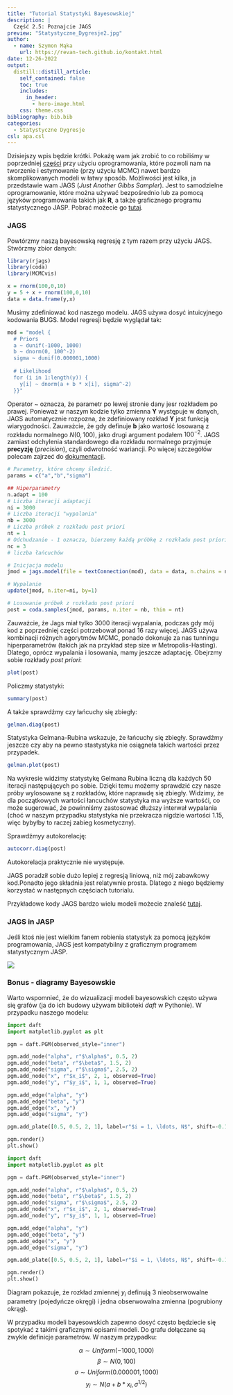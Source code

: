 ```yaml
---
title: "Tutorial Statystyki Bayesowskiej"
description: |
  Część 2.5: Poznajcie JAGS 
preview: "Statystyczne_Dygresje2.jpg"
author:
  - name: Szymon Mąka
    url: https://revan-tech.github.io/kontakt.html
date: 12-26-2022
output:
  distill::distill_article:
    self_contained: false
    toc: true
    includes:
      in_header:
        - hero-image.html
    css: theme.css  
bibliography: bib.bib
categories: 
  - Statystyczne Dygresje
csl: apa.csl
---
```


Dzisiejszy wpis będzie krótki. Pokażę wam jak zrobić to co robiliśmy w poprzedniej <span style="color:blue">[części](https://revan-tech.github.io/posts/2022-10-30-tutorial-bayes-ii/)</span>  przy użyciu oprogramowania, które pozwoli nam na tworzenie i estymowanie (przy użyciu MCMC) nawet bardzo skomplikowanych modeli w łatwy sposób. Możliwości jest kilka, ja przedstawie wam JAGS (*Just Another Gibbs Sampler*). Jest to samodzielne oprogramowanie, które można używać bezpośrednio lub za pomocą języków programowania takich jak **R**, a także graficznego programu statystycznego JASP. Pobrać możecie go <span style="color:blue">[tutaj](https://mcmc-jags.sourceforge.io/
)</span>.

### JAGS

Powtórzmy naszą bayesowską regresję z tym razem przy użyciu JAGS. Stwórzmy zbior danych:

```r

library(rjags)
library(coda)
library(MCMCvis)

x = rnorm(100,0,10)
y = 5 + x + rnorm(100,0,10)
data = data.frame(y,x)
```

Musimy zdefiniować kod naszego modelu. JAGS używa dosyć intuicyjnego kodowania BUGS. Model regresji będzie wyglądał tak:

```r
mod = "model {
  # Priors
  a ~ dunif(-1000, 1000)
  b ~ dnorm(0, 100^-2)
  sigma ~ dunif(0.000001,1000)
  
  # Likelihood
  for (i in 1:length(y)) {
    y[i] ~ dnorm(a + b * x[i], sigma^-2)
  }}"

```

Operator ~ oznacza, że parametr po lewej stronie dany jesr rozkładem po prawej. Ponieważ w naszym kodzie tylko zmienna **Y** występuje w danych, JAGS automatycznie rozpozna, że zdefiniowany rozkład **Y** jest funkcją wiarygodności. Zauważcie, że gdy definuje **b** jako wartość losowaną z rozkładu normalnego $N(0,100)$, jako drugi argument podałem $100^{-2}$. JAGS zamiast odchylenia standardowego dla rozkładu normalnego przyjmuje **precyzję** (*precision*), czyli odwrotność wariancji. Po więcej szczegółów polecam zajrzeć do <span style="color:blue">[dokumentacji](https://people.stat.sc.edu/hansont/stat740/jags_user_manual.pdf)</span>. 


```r

# Parametry, które chcemy śledzić. 
params = c("a","b","sigma")

## Hiperparametry
n.adapt = 100
# Liczba iteracji adaptacji
ni = 3000
# Liczba iteracji "wypalania"
nb = 3000
# Liczba próbek z rozkładu post priori
nt = 1
# Odchudzanie - 1 oznacza, bierzemy każdą próbkę z rozkładu post priori
nc = 3
# liczba łańcuchów

# Inicjacja modelu
jmod = jags.model(file = textConnection(mod), data = data, n.chains = nc, inits = NULL, n.adapt = n.adapt)

# Wypalanie
update(jmod, n.iter=ni, by=1)

# Losowanie próbek z rozkładu post priori
post = coda.samples(jmod, params, n.iter = nb, thin = nt)
```

Zauważcie, że Jags miał tylko 3000 iteracji wypalania, podczas gdy mój kod z poprzedniej części potrzebował ponad 16 razy więcej. JAGS używa kombinacji różnych agorytmów MCMC, ponado dokonuje za nas tunningu hiperparametrów (takich jak na przykład step size w Metropolis-Hasting). Dlatego, oprócz wypalania i losowania, mamy jeszcze adaptację. 
Obejrzmy sobie rozkłady *post priori*:

```r
plot(post)
```

Policzmy statystyki:

```r
summary(post)
```

A także sprawdźmy czy łańcuchy się zbiegły:

```r
gelman.diag(post)
```

Statystyka Gelmana-Rubina wskazuje, że łańcuchy się zbiegły. Sprawdźmy jeszcze czy aby na pewno stastystyka nie osiągneła takich wartości przez przypadek. 

```r
gelman.plot(post)
```

Na wykresie widzimy statystykę Gelmana Rubina liczną dla każdych 50 iteracji następujących po sobie. Dzięki temu możemy sprawdzić czy nasze próby wylosowane są z rozkładów, które naprawdę się zbiegły. Widzimy, że dla początkowych wartości łancuchów statystyka ma wyższe wartośći, co może sugerować, że powinniśmy zastosować dłuższy interwał wypalania (choć w naszym przypadku statystyka nie przekracza nigdzie wartości 1.15, więc bybyłby to raczej zabieg kosmetyczny).

Sprawdźmyy autokorelację:

```r
autocorr.diag(post)
```

Autokorelacja praktycznie nie występuje. 

JAGS poradził sobie dużo lepiej z regresją liniową, niż mój zabawkowy kod.Ponadto jego składnia jest relatywnie prosta. Dlatego z niego będziemy korzystać w następnych częściach tutorialu. 

Przykładowe kody JAGS bardzo wielu modeli możecie znaleść <span style="color:blue">[tutaj](https://github.com/andrewcparnell/jags_examples)</span>.

### JAGS in JASP

Jeśli ktoś nie jest wielkim fanem robienia statystyk za pomocą języków programowania, JAGS jest kompatybilny z graficznym programem statystycznym JASP. 

![](JASP.png)


### Bonus - diagramy Bayesowskie

Warto wspomnieć, że do wizualizacji modeli bayesowskich często używa się grafów (ja do ich budowy używam biblioteki *daft* w Pythonie). W przypadku naszego modelu: 


```python
import daft
import matplotlib.pyplot as plt 

pgm = daft.PGM(observed_style="inner")

pgm.add_node("alpha", r"$\alpha$", 0.5, 2)
pgm.add_node("beta", r"$\beta$", 1.5, 2)
pgm.add_node("sigma", r"$\sigma$", 2.5, 2)
pgm.add_node("x", r"$x_i$", 2, 1, observed=True)
pgm.add_node("y", r"$y_i$", 1, 1, observed=True)

pgm.add_edge("alpha", "y")
pgm.add_edge("beta", "y")
pgm.add_edge("x", "y")
pgm.add_edge("sigma", "y")

pgm.add_plate([0.5, 0.5, 2, 1], label=r"$i = 1, \ldots, N$", shift=-0.1)

pgm.render()
plt.show() 
```



```python

import daft
import matplotlib.pyplot as plt 

pgm = daft.PGM(observed_style="inner")

pgm.add_node("alpha", r"$\alpha$", 0.5, 2)
pgm.add_node("beta", r"$\beta$", 1.5, 2)
pgm.add_node("sigma", r"$\sigma$", 2.5, 2)
pgm.add_node("x", r"$x_i$", 2, 1, observed=True)
pgm.add_node("y", r"$y_i$", 1, 1, observed=True)

pgm.add_edge("alpha", "y")
pgm.add_edge("beta", "y")
pgm.add_edge("x", "y")
pgm.add_edge("sigma", "y")

pgm.add_plate([0.5, 0.5, 2, 1], label=r"$i = 1, \ldots, N$", shift=-0.1)

pgm.render()
plt.show() 
```

Diagram pokazuje, że rozkład zmiennej $y_i$ definują 3 nieobserwowalne parametry (pojedyńcze okręgi) i jedna obserwowalna zmienna (pogrubiony okrąg).

W przypadku modeli bayesowskich zapewno dosyć często będziecie się spotykać z takimi graficznymi opisami modeli. Do grafu dołączane są zwykle definicje parametrów. W naszym przypadku:

$$\alpha \sim Uniform(-1000, 1000)$$
$$ \beta \sim N(0, 100) $$
$$ \sigma \sim Uniform(0.000001,1000)$$ 
$$ y_i \sim N(a + b * x_i, \sigma^{1/2})$$

